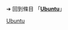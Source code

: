 {{LSR
|article = Ubuntu
|latest_release_version = [[Ubuntu发行版列表|Ubuntu 22.04 LTS]]
|latest_release_date = {{Release date|2022|04|21|df=yes}}<ref>{{cite web |url=https://lists.ubuntu.com/archives/ubuntu-announce/2022-April/000279.html |title=Ubuntu 22.04 LTS (Jammy Jellyfish) released |work=Ubuntu |publisher=Canonical}}{{en icon}}</ref>
}}<noinclude>

{{Template reference list}}

➔ 回到條目 「'''[[Ubuntu]]'''」
[[Category:最新穩定版模板|Ubuntu]]
</noinclude>